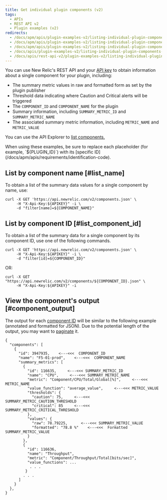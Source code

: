 ```yaml
---
title: Get individual plugin components (v2)
tags:
  - APIs
  - REST API v2
  - Plugin examples (v2)
redirects:
  - /docs/apm/apis/plugin-examples-v2/listing-individual-plugin-components
  - /docs/apm/apis/plugin-examples-v2/listing-individual-plugin-components/api-v2
  - /docs/apm/apis/plugin-examples-v2/listing-individual-plugin-components-api-v2
  - /docs/apis/plugin-examples-v2/listing-individual-plugin-components-v2
  - /docs/apis/rest-api-v2/plugin-examples-v2/listing-individual-plugin-components-v2
---
```


You can use New Relic's REST API and your [API key](/docs/apis/rest-api-v2/requirements/rest-api-key) to obtain information about a single component for your plugin, including:

* The summary metric values in raw and formatted form as set by the plugin publisher
* Threshold data indicating where Caution and Critical alerts will be triggered
* The `COMPONENT_ID` and `COMPONENT_NAME` for the plugin
* Summary information, including `SUMMARY_METRIC_ID` and `SUMMARY_METRIC_NAME`
* The associated summary metric information, including `METRIC_NAME` and `METRIC_VALUE`

You can use the API Explorer to [list components.](https://rpm.newrelic.com/api/explore/components/list)

<Callout variant="tip">
  When using these examples, be sure to replace each placeholder (for example, `${PLUGIN_ID}`) with its [specific ID](/docs/apm/apis/requirements/identification-code).
</Callout>

## List by component name [#list_name]

To obtain a list of the summary data values for a single component by name, use:

```
curl -X GET 'https://api.newrelic.com/v2/components.json' \
     -H "X-Api-Key:${APIKEY}" -i \
     -d "filter[name]=${COMPONENT_NAME}"
```

## List by component ID [#list_component_id]

To obtain a list of the summary data for a single component by its component ID, use one of the following commands.

```
curl -X GET 'https://api.newrelic.com/v2/components.json' \
     -H "X-Api-Key:${APIKEY}" -i \
     -d "filter[id]=${COMPONENT_ID}"
```

OR:

```
curl -X GET "https://api.newrelic.com/v2/components/${COMPONENT_ID}.json" \
     -H "X-Api-Key:${APIKEY}" -i
```

## View the component's output [#component_output]

The output for each [component ID](/docs/apm/apis/requirements/identification-code) will be similar to the following example (annotated and formatted for JSON). Due to the potential length of the output, you may want to [paginate](/docs/apm/apis/requirements/pagination-api-output) it.

```
{
  "components": [
    {
      "id": 3947935,    <---<<<  COMPONENT_ID
      "name": "F5-01-prod",    <---<<<  COMPONENT_NAME
      "summary_metrics": [
        {
          "id": 116635,     <---<<< SUMMARY_METRIC_ID
          "name": "CPU",     <---<<< SUMMARY_METRIC_NAME
          "metric": "Component/CPU/Total/Global[%]",     <---<<< METRIC_NAME
          "value_function": "average_value",     <---<<< METRIC_VALUE
          "thresholds": {
            "caution": 75,     <---<<< SUMMARY_METRIC_CAUTION_THRESHOLD
            "critical": 85     <---<<< SUMMARY_METRIC_CRITICAL_THRESHOLD
          },
          "values": {
            "raw": 78.79225,      <---<<< SUMMARY_METRIC_VALUE
            "formatted": "78.8 %"    <---<<<  Formatted SUMMARY_METRIC_VALUE
          }
        },
        {
          "id": 116636,
          "name": "Throughput",
          "metric": "Component/Throughput/Total[bits/sec]",
          "value_functions": ...
           . . . 
         }
        . . .  
      ]
    }
  },
}
```
